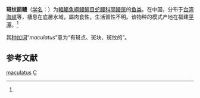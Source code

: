 {{Speciesbox
| genus = Callechelys
| species = maculatus
| status = NE
| status_system = IUCN3.1
| authority = (Chu, Wu et Jin, 1981)<ref name='id5718'>{{cite web| url =http://www.bioinfo.cn/db05/BjdwSpecies.php?action=view&id=5718| title =斑纹丽鳗| work =《中国动物物种编目数据库》| publisher =中国科学院微生物研究所| author =中国科学院动物研究所| accessdate =2009-04-11| deadurl =yes| archiveurl =https://web.archive.org/web/20160305035413/http://www.bioinfo.cn/db05/BjdwSpecies.php?action=view&id=5718| archivedate =2016-03-05}}</ref>
| synonyms = *''Yirrkala maculatus, Chu, Wu & Jin, 1981''
}}

'''斑纹丽鳗'''（[[学名|学名]]：{{lang|la|''Callechelys maculatus''}}）为[[輻鰭魚綱|輻鰭魚綱]][[鳗鲡目|鳗鲡目]][[蛇鳗科|蛇鳗科]][[丽鳗属|丽鳗属]]的[[鱼类|鱼类]]。在中国，分布于[[台湾海峡|台湾海峡]]等，棲息在底層水域，屬肉食性，生活習性不明。该物种的模式产地在福建[[平潭|平潭]]。<ref name='id5718'/>

其[[种加词|种加词]]“''maculatus''”意为“有斑点、斑块、斑纹的”。

== 参考文献 ==
{{reflist}}

{{Taxonbar|from=Q5546591}}

[[Category:丽鳗属|maculatus]]
[[Category:1981年描述的魚類|C]]


{{鱼类小作品}}
